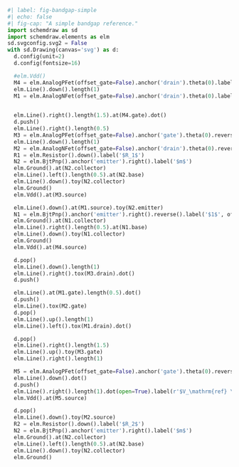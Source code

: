 ```python
#| label: fig-bandgap-simple
#| echo: false
#| fig-cap: "A simple bandgap reference."
import schemdraw as sd
import schemdraw.elements as elm
sd.svgconfig.svg2 = False
with sd.Drawing(canvas='svg') as d:
  d.config(unit=2)
  d.config(fontsize=16)

  #elm.Vdd()
  M4 = elm.AnalogPFet(offset_gate=False).anchor('drain').theta(0).label(r'$M_4$')
  elm.Line().down().length(1)
  M1 = elm.AnalogNFet(offset_gate=False).anchor('drain').theta(0).label(r'$M_1$')
  

  elm.Line().right().length(1.5).at(M4.gate).dot()
  d.push()
  elm.Line().right().length(0.5)
  M3 = elm.AnalogPFet(offset_gate=False).anchor('gate').theta(0).reverse().label(r'$M_3$', ofst=-1.5)
  elm.Line().down().length(1)
  M2 = elm.AnalogNFet(offset_gate=False).anchor('drain').theta(0).reverse().label(r'$M_2$', ofst=-1.5)
  R1 = elm.Resistor().down().label('$R_1$')
  N2 = elm.BjtPnp().anchor('emitter').right().label('$m$')
  elm.Ground().at(N2.collector)
  elm.Line().left().length(0.5).at(N2.base)
  elm.Line().down().toy(N2.collector)
  elm.Ground()
  elm.Vdd().at(M3.source)

  elm.Line().down().at(M1.source).toy(N2.emitter)
  N1 = elm.BjtPnp().anchor('emitter').right().reverse().label('$1$', ofst=-1)
  elm.Ground().at(N1.collector)
  elm.Line().right().length(0.5).at(N1.base)
  elm.Line().down().toy(N1.collector)
  elm.Ground()
  elm.Vdd().at(M4.source)

  d.pop()
  elm.Line().down().length(1)
  elm.Line().right().tox(M3.drain).dot()
  d.push()

  elm.Line().at(M1.gate).length(0.5).dot()
  d.push()
  elm.Line().tox(M2.gate)
  d.pop()
  elm.Line().up().length(1)
  elm.Line().left().tox(M1.drain).dot()

  d.pop()
  elm.Line().right().length(1.5)
  elm.Line().up().toy(M3.gate)
  elm.Line().right().length(1)

  M5 = elm.AnalogPFet(offset_gate=False).anchor('gate').theta(0).reverse().label(r'$M_5$', ofst=-1.5)
  elm.Line().down().dot()
  d.push()
  elm.Line().right().length(1).dot(open=True).label(r'$V_\mathrm{ref} \approx 1.2\,\text{V}$', 'right')
  elm.Vdd().at(M5.source)

  d.pop()
  elm.Line().down().toy(M2.source)
  R2 = elm.Resistor().down().label('$R_2$')
  N2 = elm.BjtPnp().anchor('emitter').right().label('$m$')
  elm.Ground().at(N2.collector)
  elm.Line().left().length(0.5).at(N2.base)
  elm.Line().down().toy(N2.collector)
  elm.Ground()
```
